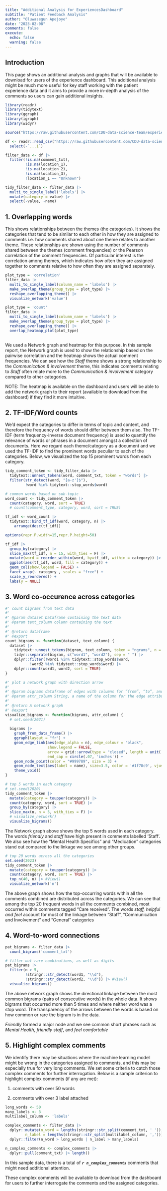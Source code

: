 ```yaml
---
title: "Additional Analysis for ExperiencesDashboard"
subtitle: "Patient Feedback Analysis"
author: "Oluwasegun Apejoye"
date: "2023-02-08"
comments: false
execute:
  echo: false
  warning: false
---
```


## Introduction

This page shows an additional analysis and graphs that will be available to download for users of the experience dashboard. This additional analysis might be much more useful for key staff working with the patient experience data and it aims to provide a more in-depth analysis of the comments so users can gain additional insights.

```r
library(readr)
library(tidytext)
library(ggraph)
library(igraph)
library(widyr)

source("https://raw.githubusercontent.com/CDU-data-science-team/experiencesdashboard/main/R/utils_overlap_plot_helpers.R")

df <- readr::read_csv("https://raw.githubusercontent.com/CDU-data-science-team/experiencesdashboard/main/data-raw/multilabeled_data.csv", show_col_types = FALSE) |>
  select(-`...1`)

filter_data <- df |>
  filter(!is.na(comment_txt),
         !is.na(location_1),
         !is.na(location_2),
         !is.na(location_3),
         !location_1 == "Unknown") 

tidy_filter_data <- filter_data |>
  multi_to_single_label('labels') |> 
  mutate(category = value) |> 
  select(-value, -name)

```

## 1. Overlapping words

This shows relationships between the themes (the categories). It shows the categories that tend to be similar to each other in how they are assigned to comments i.e. how comments shared about one theme relates to another theme. These relationships are shown using the number of comments shared between the themes (comment frequencies) or the Pearson correlation of the comment frequencies. Of particular interest is the correlation among themes, which indicates how often they are assigned together to comments relative to how often they are assigned separately.

```r
plot_type = 'correlation'
filter_data |> 
  multi_to_single_label(column_name = 'labels') |> 
  make_overlap_theme(group_type = plot_type) |> 
  reshape_overlapping_theme() |> 
  visualize_network('value')

plot_type = 'count'
filter_data |> 
  multi_to_single_label(column_name = 'labels') |> 
  make_overlap_theme(group_type = plot_type) |> 
  reshape_overlapping_theme() |>  
  overlap_heatmap_plot(plot_type)
  
```

We used a Network graph and heatmap for this purpose. In this sample report, the Network graph is used to show the relationship based on the pairwise correlation and the heatmap shows the actual comment frequencies. We can see how the *Staff* theme shows a strong relationship to the *Communication & involvement* theme, this indicates comments relating to *Staff* often relate more to the *Communication & involvement* category compared to other categories.

NOTE: The heatmap is available on the dashboard and users will be able to add the network graph to their report (available to download from the dashboard) if they find it more intuitive.

## 2. TF-IDF/Word counts

We’d expect the categories to differ in terms of topic and content, and therefore the frequency of words should differ between them also. The TF-IDF (term frequency-inverse document frequency) is used to quantify the relevance of words or phrases in a document amongst a collection of documents. Here we regard each theme/category as a document and we used the TF-IDF to find the prominent words peculiar to each of the categories. Below, we visualized the top 15 prominent words from each category.

```r
tidy_comment_token <- tidy_filter_data |> 
  tidytext::unnest_tokens(word, comment_txt, token = "words") |>
  filter(str_detect(word, "[a-z']$"),
         !word %in% tidytext::stop_words$word)

# common words based on sub-topic
word_count <- tidy_comment_token |> 
  count(category, word, sort = TRUE) 
  # count(comment_type, category, word, sort = TRUE) 

tf_idf <- word_count |>
  tidytext::bind_tf_idf(word, category, n) |>
    arrange(desc(tf_idf))

options(repr.P.width=15,repr.P.height=50)

tf_idf |>
  group_by(category) |>
  slice_max(tf_idf, n = 15, with_ties = F) |>
  mutate(word = reorder_within(word, by=tf_idf, within = category)) |>   
  ggplot(aes(tf_idf, word, fill = category)) +
  geom_col(show.legend = FALSE) +
  facet_wrap(~ category , scales = "free") +
  scale_y_reordered() +
  labs(y = NULL)
```

## 3. Word co-occurence across categories

```r
#' count bigrams from text data
#'
#' @param dataset Dataframe containing the text data
#' @param text_column column containing the text
#'
#' @return dataframe
#' @export
count_bigrams <- function(dataset, text_column) {
  dataset |>
    tidytext::unnest_tokens(bigram, text_column, token = "ngrams", n = 2) |>
    tidyr::separate(bigram, c("word1", "word2"), sep = " ") |>
    dplyr::filter(!word1 %in% tidytext::stop_words$word,
           !word2 %in% tidytext::stop_words$word) |>
    dplyr::count(word1, word2, sort = TRUE)
}

#' plot a network graph with direction arrow
#'
#' @param bigrams dataframe of edges with columns for “from”, “to”, and edge attributes. “from” and “to” column names can be any name
#' @param attr_column String, a name of the column for the edge attributes 
#'
#' @return A network graph
#' @export
visualize_bigrams <- function(bigrams, attr_column) {
  # set.seed(2021)
  
  bigrams |>
    graph_from_data_frame() |> 
    ggraph(layout = "fr") +
    geom_edge_link(aes(edge_alpha = n), edge_colour = "black",
                   show.legend = FALSE,
                   arrow = grid::arrow(type = "closed", length = unit(.07, "inches")),
                   end_cap = circle(.07, 'inches')) +
    geom_node_point(color = "#999789", size = 3) +
    geom_node_text(aes(label = name), size=3.5, color = '#1f78c9', vjust = 1) +
    theme_void()
}

# top 5 words in each category 
# set.seed(2020)
tidy_comment_token |> 
  mutate(category = toupper(category)) |> 
  count(category, word, sort = TRUE) |> 
  group_by(category) |>
  slice_max(n, n = 5, with_ties = F) |>
  # visualize_network()
  visualize_bigrams()
```

The Network graph above shows the top 5 words used in each category. The words *friendly* and *staff* have high present in comments labelled 'Staff'. We also see how the "Mental Health Specifics" and "Medication" categories stand out compared to the linkage we see among other groups.

```r
# top 20 words across all the categories
set.seed(2023)
tidy_comment_token |> 
  mutate(category = toupper(category)) |> 
  count(category, word, sort = TRUE) |> 
  top_n(40, n) |> #View()
  visualize_network('n')

```

The above graph shows how the top-occurring words within all the comments combined are distributed across the categories. We can see that among the top 20 frequent words in all the comments combined, most occurred within comments tagged "Care received". The words *staff, helpful and feel* account for most of the linkage between "Staff", "Communication and Involvement" and "General" categories

## 4. Word-to-word connections

```r
pat_bigrams <- filter_data |>
  count_bigrams('comment_txt')

# filter out rare combinations, as well as digits
pat_bigrams |>
  filter(n > 5,
         !stringr::str_detect(word1, "\\d"),
         !stringr::str_detect(word2, "\\d")) |> #View()
  visualize_bigrams()

```

The above network graph shows the directional linkage between the most common bigrams (pairs of consecutive words) in the whole data. It shows bigrams that occurred more than 5 times and where neither word was a stop word. The transparency of the arrows between the words is based on how common or rare the bigram is in the data.

*Friendly* formed a major node and we see common short phrases such as *Mental Health*, *friendly staff*, and *feel comfortable*

## 5. Highlight complex comments  

We identify there may be situations where the machine learning model might be wrong in the categories assigned to comments, and this may be especially true for very long comments. We set some criteria to catch those complex comments for further interrogation. Below is a sample criterion to highlight complex comments (if any are met):

1. comments with over 50 words

2. comments with over 3 label attached
 
```r

long_words <- 50
many_labels <- 3
multilabel_column <- 'labels'

complex_comments <- filter_data |> 
  dplyr::mutate(n_word = lengths(stringr::str_split(comment_txt, ' ')),
         n_label = lengths(stringr::str_split(multilabel_column, ','))) |> 
  dplyr::filter(n_word > long_words | n_label > many_labels) 

n_complex_comments <- complex_comments |> 
  dplyr::pull(comment_txt) |> length()

```


In this sample data, there is a total of **_`r n_complex_comments`_** comments that might need additional attention. 

These complex comments will be available to download from the dashboard for users to further interrogate the comments and the assigned categories.